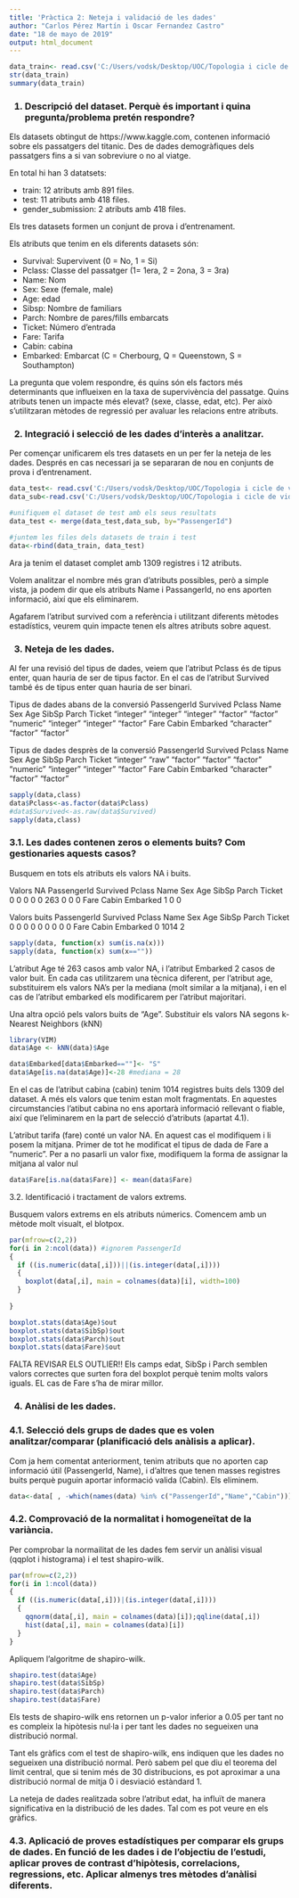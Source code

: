 ---
title: 'Pràctica 2: Neteja i validació de les dades'
author: "Carlos Pérez Martín i Oscar Fernandez Castro"
date: "18 de mayo de 2019"
output: html_document
---

```{r setup, include=FALSE}
data_train<- read.csv('C:/Users/vodsk/Desktop/UOC/Topologia i cicle de vida de les dades/PRACTICA2/kaggle-titanic-master/input/train.csv',header=T,sep=",", encoding = "UTF-8")
str(data_train)
summary(data_train)
```

<H3>1. Descripció del dataset. Perquè és important i quina pregunta/problema pretén respondre?</H3>

Els datasets obtingut de https://www.kaggle.com, contenen informació sobre els passatgers del titanic. Des de dades demogràfiques dels passatgers fins a si van sobreviure o no al viatge.

En total hi han 3 datatsets:

- train: 12 atributs amb 891 files.
- test: 11 atributs amb 418 files.
- gender_submission: 2 atributs amb 418 files.

Els tres datasets formen un conjunt de prova i d'entrenament.

Els atributs que tenim en els diferents datasets són:

- Survival: Supervivent (0 = No, 1 = Si)
- Pclass: Classe del passatger (1= 1era, 2 = 2ona, 3 = 3ra)
- Name: Nom
- Sex: Sexe (female, male)
- Age: edad
- Sibsp: Nombre de familiars
- Parch: Nombre de pares/fills embarcats
- Ticket: Número d'entrada
- Fare: Tarifa
- Cabin: cabina
- Embarked: Embarcat (C = Cherbourg, Q = Queenstown, S = Southampton)

La pregunta que volem respondre, és quins són els factors més determinants que influeixen en la taxa de supervivència del passatge. Quins atributs tenen un impacte més elevat? (sexe, classe, edat, etc). Per això s'utilitzaran mètodes de regressió per avaluar les relacions entre atributs.

<H3>2. Integració i selecció de les dades d’interès a analitzar.</H3>

Per començar unificarem els tres datasets en un per fer la neteja de les dades. Després en cas necessari ja se separaran de nou en conjunts de prova i d'entrenament.

```{r}
data_test<- read.csv('C:/Users/vodsk/Desktop/UOC/Topologia i cicle de vida de les dades/PRACTICA2/kaggle-titanic-master/input/test.csv',header=T,sep=",", encoding = "UTF-8")
data_sub<-read.csv('C:/Users/vodsk/Desktop/UOC/Topologia i cicle de vida de les dades/PRACTICA2/kaggle-titanic-master/input/gender_submission.csv',header=T,sep=",", encoding = "UTF-8")

#unifiquem el dataset de test amb els seus resultats
data_test <- merge(data_test,data_sub, by="PassengerId")

#juntem les files dels datasets de train i test
data<-rbind(data_train, data_test)
```

Ara ja tenim el dataset complet amb 1309 registres i 12 atributs.

Volem analitzar el nombre més gran d'atributs possibles, però a simple vista, ja podem dir que els atributs Name i PassangerId, no ens aporten informació, així que els eliminarem.

Agafarem l'atribut survived com a referència i utilitzant diferents mètodes estadístics, veurem quin impacte tenen els altres atributs sobre aquest.


<H3>3. Neteja de les dades.</H3>

Al fer una revisió del tipus de dades, veiem que l'atribut Pclass és de tipus enter, quan hauria de ser de tipus factor.
En el cas de l'atribut Survived també és de tipus enter quan hauria de ser binari.

Tipus de dades abans de la conversió
PassengerId    Survived      Pclass        Name         Sex         Age       SibSp       Parch      Ticket 
  "integer"   "integer"   "integer"    "factor"    "factor"   "numeric"   "integer"   "integer"    "factor" 
       Fare       Cabin    Embarked 
"character"    "factor"    "factor" 

Tipus de dades desprès de la conversió
PassengerId    Survived      Pclass        Name         Sex         Age       SibSp       Parch      Ticket 
  "integer"       "raw"    "factor"    "factor"    "factor"   "numeric"   "integer"   "integer"    "factor" 
       Fare       Cabin    Embarked 
"character"    "factor"    "factor" 

```{r}
sapply(data,class)
data$Pclass<-as.factor(data$Pclass)
#data$Survived<-as.raw(data$Survived)
sapply(data,class)
```


<H3>3.1. Les dades contenen zeros o elements buits? Com gestionaries aquests casos?</H3>

Busquem en tots els atributs els valors NA i buits.

Valors NA
PassengerId    Survived      Pclass        Name         Sex         Age       SibSp       Parch      Ticket 
          0           0           0           0           0         263           0           0           0 
       Fare       Cabin    Embarked 
          1           0           0 
          
Valors buits
PassengerId    Survived      Pclass        Name         Sex         Age       SibSp       Parch      Ticket 
          0           0           0           0           0           0           0           0           0 
       Fare       Cabin    Embarked 
          0        1014           2 
          

```{r}
sapply(data, function(x) sum(is.na(x)))
sapply(data, function(x) sum(x==""))
```

L'atribut Age té 263 casos amb valor NA, i l'atribut Embarked 2 casos de valor buit. En cada cas utilitzarem una tècnica diferent, per l'atribut age, substituirem els valors NA's per la mediana (molt similar a la mitjana), i en el cas de l'atribut embarked els modificarem per l'atribut majoritari.

Una altra opció pels valors buits de "Age". Substituir els valors NA segons k-Nearest Neighbors (kNN)

```{r}
library(VIM)
data$Age <- kNN(data)$Age
```

```{r}

data$Embarked[data$Embarked==""]<- "S"
data$Age[is.na(data$Age)]<-28 #mediana = 28

```

En el cas de l'atribut cabina (cabin) tenim 1014 registres buits dels 1309 del dataset. A més els valors que tenim estan molt fragmentats. En aquestes circumstancies l'atibut cabina no ens aportarà informació rellevant o fiable, així que l'eliminarem en la part de selecció d'atributs (apartat 4.1).

L'atribut tarifa (fare) conté un valor NA. En aquest cas el modifiquem i li posem la mitjana. Primer de tot he modificat el tipus de dada de Fare a "numeric". Per a no pasarli un valor fixe, modifiquem la forma de assignar la mitjana al valor nul

```{r}
data$Fare[is.na(data$Fare)] <- mean(data$Fare)
```



3.2. Identificació i tractament de valors extrems.

Busquem valors extrems en els atributs númerics. Comencem amb un mètode molt visualt, el blotpox.

```{r}

par(mfrow=c(2,2))
for(i in 2:ncol(data)) #ignorem PassengerId
{
  if ((is.numeric(data[,i]))||(is.integer(data[,i])))
  {
    boxplot(data[,i], main = colnames(data)[i], width=100) 
  }
  
}

```


```{r}
boxplot.stats(data$Age)$out
boxplot.stats(data$SibSp)$out
boxplot.stats(data$Parch)$out
boxplot.stats(data$Fare)$out
```


FALTA REVISAR ELS OUTLIER!! Els camps edat, SibSp i Parch semblen valors correctes que surten fora del boxplot perquè tenim molts valors iguals.
EL cas de Fare s'ha de mirar millor.

<H3>4. Anàlisi de les dades.</H3>
<H3>4.1. Selecció dels grups de dades que es volen analitzar/comparar (planificació dels anàlisis a aplicar).</H3>

Com ja hem comentat anteriorment, tenim atributs que no aporten cap informació útil (PassengerId, Name), i d'altres que tenen masses registres buits perquè puguin aportar informació valida (Cabin). Els eliminem.

```{r}
data<-data[ , -which(names(data) %in% c("PassengerId","Name","Cabin"))]
```

<H3>4.2. Comprovació de la normalitat i homogeneïtat de la variància.</H3>

Per comprobar la normailitat de les dades fem servir un anàlisi visual (qqplot i histograma) i el test shapiro-wilk.

```{r}

par(mfrow=c(2,2))
for(i in 1:ncol(data))
{
  if ((is.numeric(data[,i]))|(is.integer(data[,i])))
  {
    qqnorm(data[,i], main = colnames(data)[i]);qqline(data[,i])
    hist(data[,i], main = colnames(data)[i])
  }
}

```

Apliquem l'algoritme de shapiro-wilk.

```{r}
shapiro.test(data$Age)
shapiro.test(data$SibSp)
shapiro.test(data$Parch)
shapiro.test(data$Fare)
```

Els tests de shapiro-wilk ens retornen un p-valor inferior a 0.05 per tant no es compleix la hipòtesis nul·la i per tant les dades no segueixen una distribució normal.

Tant els gràfics com el test de shapiro-wilk, ens indiquen que les dades no segueixen una distribució normal. Però sabem pel que diu el teorema del límit central, que si tenim més de 30 distribucions, es pot aproximar a una distribució normal de mitja 0 i desviació estàndard 1.

La neteja de dades realitzada sobre l'atribut edat, ha influït de manera significativa en la distribució de les dades. Tal com es pot veure en els gràfics.

<H3>4.3. Aplicació de proves estadístiques per comparar els grups de dades. En funció de les dades i de l’objectiu de l’estudi, aplicar proves de contrast d’hipòtesis,
correlacions, regressions, etc. Aplicar almenys tres mètodes d’anàlisi diferents. </H3>








